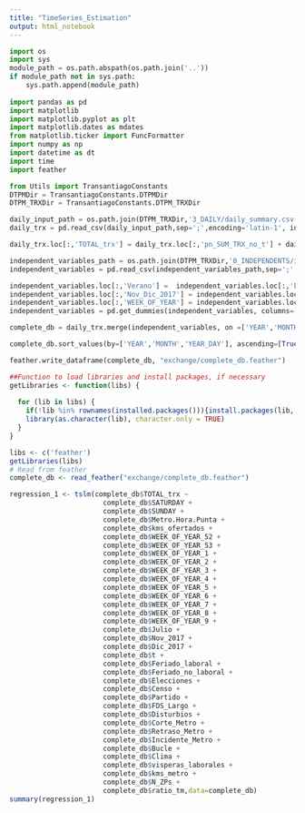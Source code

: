 ```yaml
---
title: "TimeSeries_Estimation"
output: html_notebook
---
```


```python
import os
import sys
module_path = os.path.abspath(os.path.join('..'))
if module_path not in sys.path:
    sys.path.append(module_path)
    
import pandas as pd
import matplotlib
import matplotlib.pyplot as plt
import matplotlib.dates as mdates
from matplotlib.ticker import FuncFormatter
import numpy as np
import datetime as dt
import time
import feather

from Utils import TransantiagoConstants
DTPMDir = TransantiagoConstants.DTPMDir
DTPM_TRXDir = TransantiagoConstants.DTPM_TRXDir

daily_input_path = os.path.join(DTPM_TRXDir,'3_DAILY/daily_summary.csv')
daily_trx = pd.read_csv(daily_input_path,sep=';',encoding='latin-1', index_col=0)

daily_trx.loc[:,'TOTAL_trx'] = daily_trx.loc[:,'pn_SUM_TRX_no_t'] + daily_trx.loc[:,'pn_SUM_TRX_3t'] + daily_trx.loc[:,'pn_SUM_TRX_tm'] + daily_trx.loc[:,'zp_SUM_TRX']

independent_variables_path = os.path.join(DTPM_TRXDir,'0_INDEPENDENTS/independents_variables.csv')
independent_variables = pd.read_csv(independent_variables_path,sep=';',encoding='latin-1', index_col=0, parse_dates=[1])

independent_variables.loc[:,'Verano'] =  independent_variables.loc[:,'Enero'] + independent_variables.loc[:,'Febrero']
independent_variables.loc[:,'Nov_Dic_2017'] = independent_variables.loc[:,'Nov_2017'] + independent_variables.loc[:,'Dic_2017']
independent_variables.loc[:,'WEEK_OF_YEAR'] = independent_variables.loc[:,'DATE'].apply(lambda x: x.week)
independent_variables = pd.get_dummies(independent_variables, columns=['WEEK_OF_YEAR'])

complete_db = daily_trx.merge(independent_variables, on =['YEAR','MONTH','YEAR_DAY'], how='left')

complete_db.sort_values(by=['YEAR','MONTH','YEAR_DAY'], ascending=[True,True,True], inplace=True)

feather.write_dataframe(complete_db, "exchange/complete_db.feather")
```
```r
##Function to load libraries and install packages, if necessary
getLibraries <- function(libs) {
  
  for (lib in libs) {
    if(!lib %in% rownames(installed.packages())){install.packages(lib, repos = "http://cran.us.r-project.org")}
    library(as.character(lib), character.only = TRUE)
  }
}
```
```r
libs <- c('feather')
getLibraries(libs)
# Read from feather
complete_db <- read_feather("exchange/complete_db.feather")
```

```r
regression_1 <- tslm(complete_db$TOTAL_trx ~ 
                       complete_db$SATURDAY +
                       complete_db$SUNDAY +
                       complete_db$Metro.Hora.Punta +
                       complete_db$kms_ofertados +
                       complete_db$WEEK_OF_YEAR_52 +
                       complete_db$WEEK_OF_YEAR_53 +
                       complete_db$WEEK_OF_YEAR_1 +
                       complete_db$WEEK_OF_YEAR_2 +
                       complete_db$WEEK_OF_YEAR_3 +
                       complete_db$WEEK_OF_YEAR_4 +
                       complete_db$WEEK_OF_YEAR_5 +
                       complete_db$WEEK_OF_YEAR_6 +
                       complete_db$WEEK_OF_YEAR_7 +
                       complete_db$WEEK_OF_YEAR_8 +
                       complete_db$WEEK_OF_YEAR_9 +
                       complete_db$Julio +
                       complete_db$Nov_2017 +
                       complete_db$Dic_2017 +
                       complete_db$t +
                       complete_db$Feriado_laboral +
                       complete_db$Feriado_no_laboral +
                       complete_db$Elecciones +
                       complete_db$Censo +
                       complete_db$Partido +
                       complete_db$FDS_Largo +
                       complete_db$Disturbios +
                       complete_db$Corte_Metro +
                       complete_db$Retraso_Metro +
                       complete_db$Incidente_Metro +
                       complete_db$Bucle +
                       complete_db$Clima +
                       complete_db$visperas_laborales +
                       complete_db$kms_metro +
                       complete_db$N_ZPs +
                       complete_db$ratio_tm,data=complete_db)
summary(regression_1)
```




